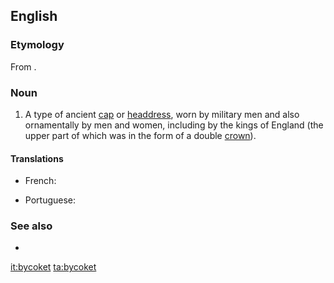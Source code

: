 ==English==

===Etymology===
From {{etyl|fro|en}} {{m|fro|bicoquet}}.

===Noun===
{{en-noun}}

# {{lb|en|now|only|_|historical}} A type of ancient [[cap]] or [[headdress]], worn by military men and also ornamentally by men and women, including by the kings of England (the upper part of which was in the form of a double [[crown]]).

====Translations====
{{trans-top|type of ancient cap or headdress}}
* French: {{t+|fr|bicoquet|m}}
{{trans-mid}}
* Portuguese: {{t+|pt|abacote|m}}
{{trans-bottom}}

===See also===
* {{l|en|abacot}}

[[it:bycoket]]
[[ta:bycoket]]